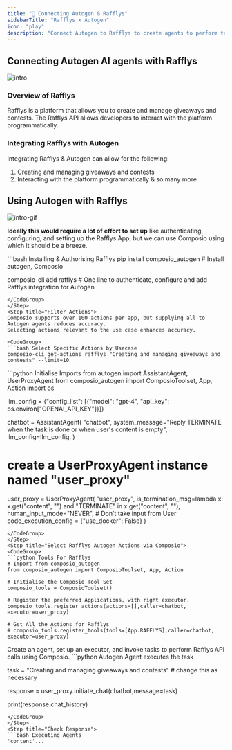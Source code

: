 ```yaml
---
title: "🚀 Connecting Autogen & Rafflys"
sidebarTitle: "Rafflys x Autogen"
icon: "play"
description: "Connect Autogen to Rafflys to create agents to perform tasks using natural language"
---
```


## Connecting Autogen AI agents with Rafflys
![intro](/media/intro.jpg)

### Overview of Rafflys

Rafflys is a platform that allows you to create and manage giveaways and contests. The Rafflys API allows developers to interact with the platform programmatically.

### Integrating Rafflys with Autogen

Integrating Rafflys & Autogen can allow for the following:

1. Creating and managing giveaways and contests
2. Interacting with the platform programmatically
& so many more

## Using Autogen with Rafflys
![intro-gif](/media/intro.gif)
<Steps>
<Step title="Setting Up the Environment">

**Ideally this would require a lot of effort to set up** like authenticating, configuring, and setting up the Rafflys App, but we can use Composio using which it should be a breeze.

<CodeGroup>
```bash Installing & Authorising Rafflys
pip install composio_autogen # Install autogen, Composio 

composio-cli add rafflys # One line to authenticate, configure and add Rafflys integration for Autogen
```
</CodeGroup>
</Step>
<Step title="Filter Actions">
Composio supports over 100 actions per app, but supplying all to Autogen agents reduces accuracy.
Selecting actions relevant to the use case enhances accuracy.

<CodeGroup>
```bash Select Specific Actions by Usecase
composio-cli get-actions rafflys "Creating and managing giveaways and contests" --limit=10
```
</CodeGroup>

</Step>
<Step title="Import Base Packages">

<CodeGroup>
```python Initialise Imports
from autogen import AssistantAgent, UserProxyAgent
from composio_autogen import ComposioToolset, App, Action
import os

llm_config = {"config_list": [{"model": "gpt-4", "api_key": os.environ["OPENAI_API_KEY"]}]}

chatbot = AssistantAgent(
    "chatbot",
    system_message="Reply TERMINATE when the task is done or when user's content is empty",
    llm_config=llm_config,
)

# create a UserProxyAgent instance named "user_proxy"
user_proxy = UserProxyAgent(
    "user_proxy",
    is_termination_msg=lambda x: x.get("content", "") and "TERMINATE" in x.get("content", ""),
    human_input_mode="NEVER", # Don't take input from User
    code_execution_config = {"use_docker": False}
)
```
</CodeGroup>
</Step>
<Step title="Select Rafflys Autogen Actions via Composio">
<CodeGroup>
```python Tools For Rafflys
# Import from composio_autogen
from composio_autogen import ComposioToolset, App, Action

# Initialise the Composio Tool Set
composio_tools = ComposioToolset()

# Register the preferred Applications, with right executor. 
composio_tools.register_actions(actions=[],caller=chatbot, executor=user_proxy)

# Get All the Actions for Rafflys
# composio_tools.register_tools(tools=[App.RAFFLYS],caller=chatbot, executor=user_proxy) 
```
</CodeGroup>
</Step>
<Step title="Execute the Agent">
Create an agent, set up an executor, and invoke tasks to perform Rafflys API calls using Composio. 
<CodeGroup>
```python Autogen Agent executes the task

task = "Creating and managing giveaways and contests" # change this as necessary

response = user_proxy.initiate_chat(chatbot,message=task)

print(response.chat_history)
```
</CodeGroup>
</Step>
<Step title="Check Response">
```bash Executing Agents
'content'...
```
</Step>
</Steps>
